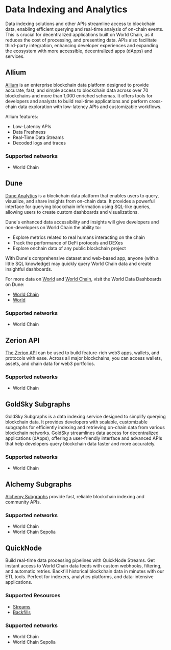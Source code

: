 # Data Indexing and Analytics

Data indexing solutions and other APIs streamline access to blockchain data, enabling efficient querying and real-time analysis of on-chain events. This is crucial for decentralized applications built on World Chain, as it reduces the cost of processing, and presenting data. APIs also facilitate 
third-party integration, enhancing developer experiences and expanding the ecosystem with more accessible, decentralized apps (dApps) and services.

## Allium

[Allium](https://allium.so/) is an enterprise blockchain data platform designed to provide accurate, fast, and simple access to blockchain data across over 70 blockchains and more than 1,000 enriched schemas. It offers tools for developers and analysts to build real-time applications and perform cross-chain data exploration with low-latency APIs and customizable workflows.

Allium features:
- Low-Latency APIs
- Data Freshness
- Real-Time Data Streams
- Decoded logs and traces

### Supported networks

- World Chain

## Dune

[Dune Analytics](https://dune.com/) is a blockchain data platform that enables users to query, visualize, and share insights from on-chain data.
It provides a powerful interface for querying blockchain information using SQL-like queries, allowing users 
to create custom dashboards and visualizations.

Dune's enhanced data accessibility and insights will give developers and non-developers on World Chain the
ability to:
- Explore metrics related to real humans interacting on the chain
- Track the performance of DeFi protocols and DEXes
- Explore onchain data of any public blockchain project

With Dune's comprehensive dataset and web-based app, anyone (with a little SQL knowledge) may quickly query World Chain data and create insightful dashboards.

For more data on [World](https://world.org/) and [World Chain](https://world.org/world-chain), visit the World Data Dashboards on Dune:

- [World Chain](https://dune.com/blockchains/worldchain)
- [World](https://dune.com/world/world)

### Supported networks

- World Chain

## Zerion API

[The Zerion API](https://zerion.io/api) can be used to build feature-rich web3 apps, wallets, and protocols with ease.
 Across all major blockchains, you can access wallets, assets, and chain data for web3 portfolios.

### Supported networks

- World Chain

## GoldSky Subgraphs

GoldSky Subgraphs is a data indexing service designed to simplify querying blockchain data. It provides developers with scalable, customizable subgraphs for
 efficiently indexing and retrieving on-chain data from various blockchain networks. GoldSky streamlines data access for decentralized applications (dApps),
 offering a user-friendly interface and advanced APIs that help developers query blockchain data faster and more accurately.

### Supported networks

- World Chain

## Alchemy Subgraphs

[Alchemy Subgraphs](https://docs.alchemy.com/reference/subgraphs-quickstart) provide fast, reliable blockchain indexing and community APIs.

### Supported networks

- World Chain
- World Chain Sepolia

## QuickNode

Build real-time data processing pipelines with QuickNode Streams. Get instant access to World Chain data feeds with custom webhooks, filtering, and automatic retries. Backfill historical blockchain data in minutes with our ETL tools. Perfect for indexers, analytics platforms, and data-intensive applications.

### Supported Resources

- [Streams](https://www.quicknode.com/streams)
- [Backfills](https://www.quicknode.com/streams/backfills)

### Supported networks

- World Chain
- World Chain Sepolia
